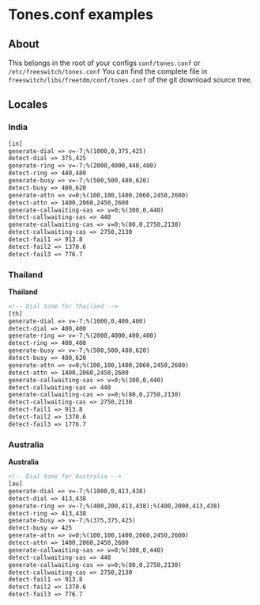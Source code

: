 
# Tones.conf examples 

 

## About

This belongs in the root of your configs `conf/tones.conf` or `/etc/freeswitch/tones.conf` You can find the complete file in `freeswitch/libs/freetdm/conf/tones.conf` of the git download source tree.



##  Locales

### India  

```xml
[in]
generate-dial => v=-7;%(1000,0,375,425) 
detect-dial => 375,425
generate-ring => v=-7;%(2000,4000,440,480)
detect-ring => 440,480
generate-busy => v=-7;%(500,500,480,620)
detect-busy => 480,620
generate-attn => v=0;%(100,100,1400,2060,2450,2600)
detect-attn => 1400,2060,2450,2600
generate-callwaiting-sas => v=0;%(300,0,440)
detect-callwaiting-sas => 440
generate-callwaiting-cas => v=0;%(80,0,2750,2130)
detect-callwaiting-cas => 2750,2130
detect-fail1 => 913.8
detect-fail2 => 1370.6
detect-fail3 => 776.7
```

### Thailand  

**Thailand**

```xml
<!-- Dial tone for Thailand -->
[th] 
generate-dial => v=-7;%(1000,0,400,400)
detect-dial => 400,400                 
generate-ring => v=-7;%(2000,4000,400,400)
detect-ring => 400,400                    
generate-busy => v=-7;%(500,500,480,620)
detect-busy => 480,620                  
generate-attn => v=0;%(100,100,1400,2060,2450,2600)
detect-attn => 1400,2060,2450,2600                 
generate-callwaiting-sas => v=0;%(300,0,440)
detect-callwaiting-sas => 440               
generate-callwaiting-cas => v=0;%(80,0,2750,2130)
detect-callwaiting-cas => 2750,2130
detect-fail1 => 913.8
detect-fail2 => 1370.6
detect-fail3 => 1776.7
```

### Australia

**Australia**

```xml
<!-- Dial tone for Australia -->
[au]
generate-dial => v=-7;%(1000,0,413,438)
detect-dial => 413,438
generate-ring => v=-7;%(400,200,413,438);%(400,2000,413,438)
detect-ring => 413,438
generate-busy => v=-7;%(375,375,425)
detect-busy => 425
generate-attn => v=0;%(100,100,1400,2060,2450,2600)
detect-attn => 1400,2060,2450,2600
generate-callwaiting-sas => v=0;%(300,0,440)
detect-callwaiting-sas => 440
generate-callwaiting-cas => v=0;%(80,0,2750,2130)
detect-callwaiting-cas => 2750,2130
detect-fail1 => 913.8
detect-fail2 => 1370.6
detect-fail3 => 776.7
```


